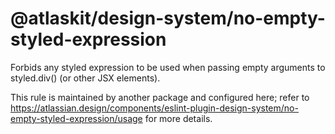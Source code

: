 # @atlaskit/design-system/no-empty-styled-expression

Forbids any styled expression to be used when passing empty arguments to styled.div() (or other JSX
elements).

This rule is maintained by another package and configured here; refer to
https://atlassian.design/components/eslint-plugin-design-system/no-empty-styled-expression/usage for
more details.
